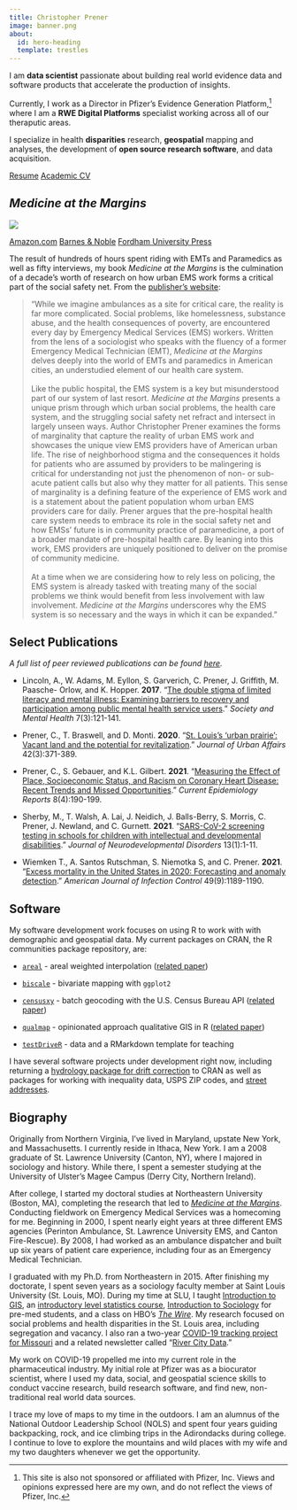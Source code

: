 ```yaml
---
title: Christopher Prener
image: banner.png
about:
  id: hero-heading
  template: trestles
---
```


::: {#hero-heading}
I am **data scientist** passionate about building real world evidence data and software products that accelerate the production of insights.

Currently, I work as a Director in Pfizer's Evidence Generation Platform,[^1] where I am a **RWE Digital Platforms** specialist working across all of our theraputic areas.

I specialize in health **disparities** research, **geospatial** mapping and analyses, the development of **open source research software**, and data acquisition.

::: center-buttons
[Resume](/prener_resume.pdf){.btn .btn-primary role="button"} [Academic CV](/prener_cv.pdf){.btn .btn-success role="button"}
:::
:::

[^1]: This site is also not sponsored or affiliated with Pfizer, Inc. Views and opinions expressed here are my own, and do not reflect the views of Pfizer, Inc.

## *Medicine at the Margins*

![](cover.jpg){fig-alt="Medicine at the Margins Book Cover" fig-align="center"}

::: center-buttons
[Amazon.com](https://www.amazon.com/Medicine-Margins-Workers-America-Fordham/dp/1531501079/ref=sr_1_1?crid=24MN7IRYXM89W&keywords=medicine+at+the+margins&qid=1661185584&sprefix=medicine+at+the+margins%2Caps%2C97&sr=8-1){.btn .btn-primary role="button"} [Barnes & Noble](https://www.barnesandnoble.com/w/medicine-at-the-margins-christopher-prener/1140873686;jsessionid=D513E8A884AE7FD9445C18B1CB9FD137.prodny_store02-atgap08?ean=9781531501082){.btn .btn-success role="button"} [Fordham University Press](https://www.fordhampress.com/9781531501082/medicine-at-the-margins/){.btn .btn-info role="button"}
:::

The result of hundreds of hours spent riding with EMTs and Paramedics as well as fifty interviews, my book *Medicine at the Margins* is the culmination of a decade's worth of research on how urban EMS work forms a critical part of the social safety net. From the [publisher's website](https://www.fordhampress.com/9781531501082/medicine-at-the-margins/):

> "While we imagine ambulances as a site for critical care, the reality is far more complicated. Social problems, like homelessness, substance abuse, and the health consequences of poverty, are encountered every day by Emergency Medical Services (EMS) workers. Written from the lens of a sociologist who speaks with the fluency of a former Emergency Medical Technician (EMT), *Medicine at the Margins* delves deeply into the world of EMTs and paramedics in American cities, an understudied element of our health care system.\
> \
> Like the public hospital, the EMS system is a key but misunderstood part of our system of last resort. *Medicine at the Margins* presents a unique prism through which urban social problems, the health care system, and the struggling social safety net refract and intersect in largely unseen ways. Author Christopher Prener examines the forms of marginality that capture the reality of urban EMS work and showcases the unique view EMS providers have of American urban life. The rise of neighborhood stigma and the consequences it holds for patients who are assumed by providers to be malingering is critical for understanding not just the phenomenon of non- or sub-acute patient calls but also why they matter for all patients. This sense of marginality is a defining feature of the experience of EMS work and is a statement about the patient population whom urban EMS providers care for daily. Prener argues that the pre-hospital health care system needs to embrace its role in the social safety net and how EMSs' future is in community practice of paramedicine, a port of a broader mandate of pre-hospital health care. By leaning into this work, EMS providers are uniquely positioned to deliver on the promise of community medicine.\
> \
> At a time when we are considering how to rely less on policing, the EMS system is already tasked with treating many of the social problems we think would benefit from less involvement with law involvement. *Medicine at the Margins* underscores why the EMS system is so necessary and the ways in which it can be expanded."

## Select Publications

*A full list of peer reviewed publications can be found [here](/publications.html).*

-   Lincoln, A., W. Adams, M. Eyllon, S. Garverich, C. Prener, J. Griffith, M. Paasche- Orlow, and K. Hopper. **2017**. "[The double stigma of limited literacy and mental illness: Examining barriers to recovery and participation among public mental health service users](https://doi.org/10.1177/2156869317707001)." *Society and Mental Health* 7(3):121-141.

-   Prener, C., T. Braswell, and D. Monti. **2020**. "[St. Louis's 'urban prairie': Vacant land and the potential for revitalization](https://doi.org/10.1080/07352166.2018.1474079)." *Journal of Urban Affairs* 42(3):371-389.

-   Prener, C., S. Gebauer, and K.L. Gilbert. **2021**. "[Measuring the Effect of Place, Socioeconomic Status, and Racism on Coronary Heart Disease: Recent Trends and Missed Opportunities](https://doi.org/10.1007/s40471-021-00281-6)." *Current Epidemiology Reports* 8(4):190-199.

-   Sherby, M., T. Walsh, A. Lai, J. Neidich, J. Balls-Berry, S. Morris, C. Prener, J. Newland, and C. Gurnett. **2021**. "[SARS-CoV-2 screening testing in schools for children with intellectual and developmental disabilities](https://doi.org/10.1186/s11689-021-09376-z)." *Journal of Neurodevelopmental Disorders* 13(1):1-11.

-   Wiemken T., A. Santos Rutschman, S. Niemotka S, and C. Prener. **2021**. "[Excess mortality in the United States in 2020: Forecasting and anomaly detection](https://doi.org/10.1016/j.ajic.2021.03.013)." *American Journal of Infection Control* 49(9):1189-1190.

## Software

My software development work focuses on using R to work with with demographic and geospatial data. My current packages on CRAN, the R communities package repository, are:

-   [`areal`](https://chris-prener.github.io/areal/) - areal weighted interpolation ([related paper](https://doi.org/10.21105/joss.01221))

-   [`biscale`](https://chris-prener.github.io/biscale/) - bivariate mapping with `ggplot2`

-   [`censusxy`](https://chris-prener.github.io/censusxy/) - batch geocoding with the U.S. Census Bureau API ([related paper](https://onlinelibrary.wiley.com/doi/abs/10.1111/tgis.12741))

-   [`qualmap`](https://chris-prener.github.io/qualmap/) - opinionated approach qualitative GIS in R ([related paper](https://doi.org/10.3138/cart-2020-0030))

-   [`testDriveR`](https://chris-prener.github.io/testDriveR/) - data and a RMarkdown template for teaching

I have several software projects under development right now, including returning a [hydrology package for drift correction](https://shaughnessyar.github.io/driftR/) to CRAN as well as packages for working with inequality data, USPS ZIP codes, and [street addresses](https://slu-opengis.github.io/postmastr/).

## Biography

Originally from Northern Virginia, I've lived in Maryland, upstate New York, and Massachusetts. I currently reside in Ithaca, New York. I am a 2008 graduate of St. Lawrence University (Canton, NY), where I majored in sociology and history. While there, I spent a semester studying at the University of Ulster's Magee Campus (Derry City, Northern Ireland).

After college, I started my doctoral studies at Northeastern University (Boston, MA), completing the research that led to [*Medicine at the Margins*](/#medicine-at-the-margins). Conducting fieldwork on Emergency Medical Services was a homecoming for me. Beginning in 2000, I spent nearly eight years at three different EMS agencies (Perinton Ambulance, St. Lawrence University EMS, and Canton Fire-Rescue). By 2008, I had worked as an ambulance dispatcher and built up six years of patient care experience, including four as an Emergency Medical Technician.

I graduated with my Ph.D. from Northeastern in 2015. After finishing my doctorate, I spent seven years as a sociology faculty member at Saint Louis University (St. Louis, MO). During my time at SLU, I taught [Introduction to GIS](https://slu-soc5650.github.io/syllabus/), an [introductory level statistics course](https://slu-soc5050.github.io/syllabus/), [Introduction to Sociology](https://slu-soc1120.github.io/syllabus/) for pre-med students, and a class on HBO's [*The Wire*](/prener_the_wire.pdf). My research focused on social problems and health disparities in the St. Louis area, including segregation and vacancy. I also ran a two-year [COVID-19 tracking project for Missouri](https://slu-opengis.github.io/covid_daily_viz/) and a related newsletter called "[River City Data](https://chrisprener.substack.com)."

My work on COVID-19 propelled me into my current role in the pharmaceutical industry. My initial role at Pfizer was as a biocurator scientist, where I used my data, social, and geospatial science skills to conduct vaccine research, build research software, and find new, non-traditional real world data sources.

I trace my love of maps to my time in the outdoors. I am an alumnus of the National Outdoor Leadership School (NOLS) and spent four years guiding backpacking, rock, and ice climbing trips in the Adirondacks during college. I continue to love to explore the mountains and wild places with my wife and my two daughters whenever we get the opportunity.
